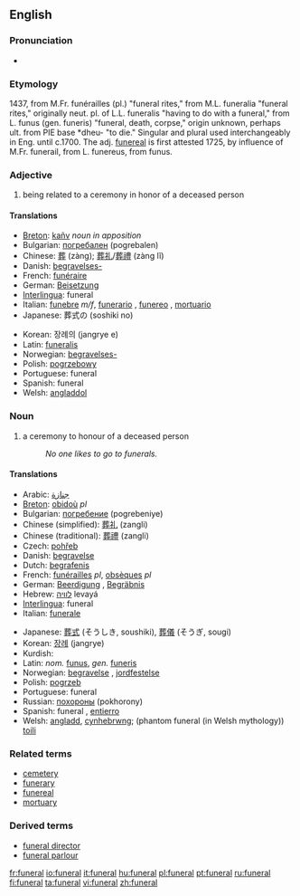 ==English==
{{wikipedia}}

===Pronunciation===
*{{audio|en-us-funeral.ogg|Audio (US)}}

===Etymology===
1437, from M.Fr. funérailles (pl.) "funeral rites," from M.L. funeralia "funeral rites," originally neut. pl. of L.L. funeralis "having to do with a funeral," from L. funus (gen. funeris) "funeral, death, corpse," origin unknown, perhaps ult. from PIE base *dheu- "to die." Singular and plural used interchangeably in Eng. until c.1700. The adj. [[funereal]] is first attested 1725, by influence of M.Fr. funerail, from L. funereus, from funus.

===Adjective===
{{en-adj|-}}

# being related to a ceremony in honor of a deceased person

====Translations====
{{top}}
*[[Breton]]: [[kañv]] ''noun in apposition''
*Bulgarian: [[погребален]] {{m}} (pogrebalen)
*Chinese: [[葬]] (zàng); [[葬礼]]/[[葬禮]] (zàng lĭ)
*Danish: [[begravelses-]]
*French: [[funéraire]]
*German: [[Beisetzung]]
*[[Interlingua]]: funeral
*Italian: [[funebre]] ''m/f'', [[funerario]] {{m}}, [[funereo]] {{m}}, [[mortuario]] {{m}}
*Japanese: 葬式の (soshiki no)
{{mid}}
*Korean: 장례의 (jangrye e)
*Latin: [[funeralis]]
*Norwegian: [[begravelses-]]
*Polish: [[pogrzebowy]] {{m}}
*Portuguese: funeral
*Spanish: funeral
*Welsh: [[angladdol]]
{{bottom}}

===Noun===
{{en-noun}}

# a ceremony to honour of a deceased person
#:''No one likes to go to funerals.''

====Translations====
{{trans-top|ceremony to honour of a deceased person}}
*Arabic: [[جنازة]]
*[[Breton]]: [[obidoù]] ''pl''
*Bulgarian: [[погребение]] (pogrebeniye) {{n}}
*Chinese (simplified): [[葬礼]] (zangli)
*Chinese (traditional): [[葬禮]] (zangli)
*Czech: [[pohřeb]] {{m}}
*Danish: [[begravelse]] {{c}}
*Dutch: [[begrafenis]] {{f}}
*French: [[funérailles]] {{f}} ''pl'', [[obsèques]] {{f}} ''pl''
*German: [[Beerdigung]] {{f}}, [[Begräbnis]] {{n}}
*Hebrew: [[לוויה]] levayá {{f}}
*[[Interlingua]]: funeral
*Italian: [[funerale]] {{m}}
{{trans-mid}}
*Japanese: [[葬式]] (そうしき, soushiki), [[葬儀]] (そうぎ, sougi)
*Korean: [[장례]] (jangrye)
*Kurdish: {{KUchar|[[چه‌ماوه‌ر]]}}
*Latin: ''nom.'' [[funus]], ''gen.'' [[funeris]]
*Norwegian: [[begravelse]] {{m}}, [[jordfestelse]] {{m}}
*Polish: [[pogrzeb]] {{m}}
*Portuguese: funeral {{m}}
*Russian: [[похороны]] (pokhorony)
*Spanish: funeral {{m}}, [[entierro]] {{m}}
*Welsh: [[angladd]], [[cynhebrwng]]; (phantom funeral (in Welsh mythology)) [[toili]]
{{trans-bottom}}

===Related terms===
*[[cemetery]]
*[[funerary]]
*[[funereal]]
*[[mortuary]]

===Derived terms===
*[[funeral director]]
*[[funeral parlour]]

[[Category:Funeral| ]]

[[fr:funeral]]
[[io:funeral]]
[[it:funeral]]
[[hu:funeral]]
[[pl:funeral]]
[[pt:funeral]]
[[ru:funeral]]
[[fi:funeral]]
[[ta:funeral]]
[[vi:funeral]]
[[zh:funeral]]
